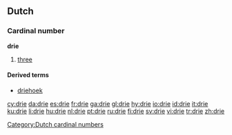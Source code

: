 ==Dutch==
[[Category:Dutch cardinal numbers]]
===Cardinal number===
'''drie'''
# [[three]]

====Derived terms====
* [[driehoek]]

[[cy:drie]]
[[da:drie]]
[[es:drie]]
[[fr:drie]]
[[ga:drie]]
[[gl:drie]]
[[hy:drie]]
[[io:drie]]
[[id:drie]]
[[it:drie]]
[[ku:drie]]
[[li:drie]]
[[hu:drie]]
[[nl:drie]]
[[pt:drie]]
[[ru:drie]]
[[fi:drie]]
[[sv:drie]]
[[vi:drie]]
[[tr:drie]]
[[zh:drie]]